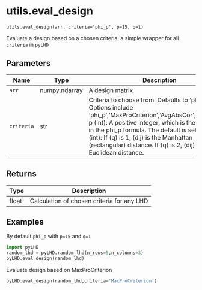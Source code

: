 # utils.eval_design { #pyLHD.utils.eval_design }

`utils.eval_design(arr, criteria='phi_p', p=15, q=1)`

Evaluate a design based on a chosen criteria, a simple wrapper for all `criteria` in `pyLHD`

## Parameters

| Name       | Type          | Description                                                                                                                                                                                                                                                                                                                               | Default    |
|------------|---------------|-------------------------------------------------------------------------------------------------------------------------------------------------------------------------------------------------------------------------------------------------------------------------------------------------------------------------------------------|------------|
| `arr`      | numpy.ndarray | A design matrix                                                                                                                                                                                                                                                                                                                           | _required_ |
| `criteria` | str           | Criteria to choose from. Defaults to 'phi_p'.  Options include 'phi_p','MaxProCriterion','AvgAbsCor','AvgAbsCor' p (int): A positive integer, which is the parameter in the phi_p formula. The default is set to be 15 q (int): If (q) is 1, (dij) is the Manhattan (rectangular) distance. If (q) is 2, (dij) is the Euclidean distance. | `'phi_p'`  |

## Returns

| Type   | Description                                |
|--------|--------------------------------------------|
| float  | Calculation of chosen criteria for any LHD |

## Examples



By default `phi_p` with `p=15` and `q=1`
```python
import pyLHD
random_lhd = pyLHD.random_lhd(n_rows=5,n_columns=3)
pyLHD.eval_design(random_lhd)
```
Evaluate design based on MaxProCriterion 
```python
pyLHD.eval_design(random_lhd,criteria='MaxProCriterion')
```